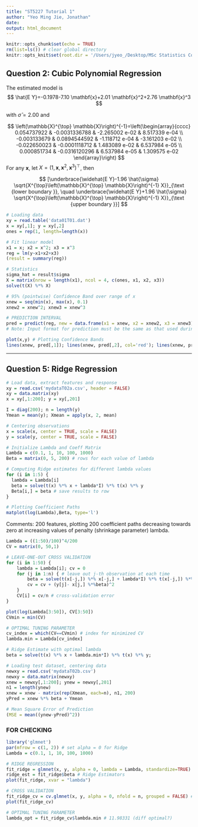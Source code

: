 ```yaml
---
title: "ST5227 Tutorial 1"
author: "Yeo Ming Jie, Jonathan"
date:
output: html_document
---
```


```r
knitr::opts_chunk$set(echo = TRUE)
rm(list=ls()) # clear global directory
knitr::opts_knit$set(root.dir = '/Users/jyeo_/Desktop/MSc Statistics Coursework/ST5227 Applied Data Mining/Tutorials/Data')
```

## Question 2: Cubic Polynomial Regression

The estimated model is $$
\hat{E Y}=-0.1978-7.10 \mathbf{x}+2.01 \mathbf{x}^2+2.76 \mathbf{x}^3
$$

with $\hat{\sigma}=2.00$ and

$$
\left(\mathbb{X}^{\top} \mathbb{X}\right)^{-1}=\left(\begin{array}{cccc}
0.054737922 & -0.0031336788 & -2.265002 e-02 & 8.517339 e-04 \\
-0.003133679 & 0.0894544592 & -1.118712 e-04 & -3.161203 e-02 \\
-0.022650023 & -0.0001118712 & 1.483089 e-02 & 6.537984 e-05 \\
0.000851734 & -0.0316120296 & 6.537984 e-05 & 1.309575 e-02
\end{array}\right)
$$ For any $\mathbf{x}$, let $X=\left(1, \mathbf{x}, \mathbf{x}^2, \mathbf{x}^3\right)^{\top}$, then

$$
[\underbrace{\widehat{E Y}-1.96 \hat{\sigma} \sqrt{X^{\top}\left(\mathbb{X}^{\top} \mathbb{X}\right)^{-1} X}}_{\text {lower boundary }}, \quad \underbrace{\widehat{E Y}+1.96 \hat{\sigma} \sqrt{X^{\top}\left(\mathbb{X}^{\top} \mathbb{X}\right)^{-1} X}}_{\text {upper boundary }}]
$$

```r
# Loading data
xy = read.table('data01T01.dat')
x = xy[,1]; y = xy[,2]
ones = rep(1, length=length(x))

# Fit linear model
x1 = x; x2 = x^2; x3 = x^3
reg = lm(y~x1+x2+x3)
(result = summary(reg))

# Statistics
sigma_hat = result$sigma
X = matrix(nrow = length(x1), ncol = 4, c(ones, x1, x2, x3))
solve(t(X) %*% X)

# 95% (pointwise) Confidence Band over range of x
xnew = seq(min(x), max(x), 0.1)  
xnew2 = xnew^2; xnew3 = xnew^3

# PREDICTION INTERVAL
pred = predict(reg, new = data.frame(x1 = xnew, x2 = xnew2, x3 = xnew3), interval='confidence', level = 0.95)
# Note: Input format for prediction must be the same as that used during model fit

plot(x,y) # Plotting Confidence Bands
lines(xnew, pred[,1]); lines(xnew, pred[,2], col='red'); lines(xnew, pred[,3], col='red')
```

------------------------------------------------------------------------

## Question 5: Ridge Regression

```r
# Load data, extract features and response
xy = read.csv('mydataT02a.csv', header = FALSE)
xy = data.matrix(xy)
x = xy[,1:200]; y = xy[,201]

I = diag(200); n = length(y)
Ymean = mean(y); Xmean = apply(x, 2, mean)

# Centering observations
x = scale(x, center = TRUE, scale = FALSE)
y = scale(y, center = TRUE, scale = FALSE)

# Initialize Lambda and Coeff Matrix
Lambda = c(0.1, 1, 10, 100, 1000)
Beta = matrix(0, 5, 200) # rows for each value of lambda

# Computing Ridge estimates for different lambda values
for (i in 1:5) {
  lambda = Lambda[i]
  beta = solve(t(x) %*% x + lambda*I) %*% t(x) %*% y
  Beta[i,] = beta # save results to row
}

# Plotting Coefficient Paths
matplot(log(Lambda),Beta, type='l')
```

Comments: 200 features, plotting 200 coefficient paths decreasing towards zero at increasing values of penalty (shrinkage parameter) lambda.

```r
Lambda = ((1:50)/100)^4/200
CV = matrix(0, 50,1)

# LEAVE-ONE-OUT CROSS VALIDATION
for (i in 1:50) {
	lambda = Lambda[i]; cv = 0
	for (j in 1:n) { # leave out j-th observation at each time
		beta = solve(t(x[-j,]) %*% x[-j,] + lambda*I) %*% t(x[-j,]) %*% y[-j];
		cv = cv + (y[j]- x[j,] %*%beta)^2
	}
	CV[i] = cv/n # cross-validation error
}

plot(log(Lambda[3:50]), CV[3:50])
CVmin = min(CV)

# OPTIMAL TUNING PARAMETER
cv_index = which(CV==CVmin) # index for minimized CV
lambda.min = Lambda[cv_index]
```

```r
# Ridge Estimate with optimal lambda
beta = solve(t(x) %*% x + lambda.min*I) %*% t(x) %*% y;

# Loading test dataset, centering data
newxy = read.csv('mydataT02b.csv')
newxy = data.matrix(newxy)
xnew = newxy[,1:200]; ynew = newxy[,201]
n1 = length(ynew)
xnew = xnew - matrix(rep(Xmean, each=n), n1, 200)
yPred = xnew %*% beta + Ymean

# Mean Square Error of Prediction
(MSE = mean((ynew-yPred)^2))
```

### FOR CHECKING

```r
library('glmnet')
par(mfrow = c(1, 2)) # set alpha = 0 for Ridge
Lambda = c(0.1, 1, 10, 100, 1000)

# RIDGE REGRESSION
fit_ridge = glmnet(x, y, alpha = 0, lambda = Lambda, standardize=TRUE)
ridge_est = fit_ridge$beta # Ridge Estimators
plot(fit_ridge, xvar = "lambda")

# CROSS VALIDATION
fit_ridge_cv = cv.glmnet(x, y, alpha = 0, nfold = n, grouped = FALSE) # LOOCV (nfold = n)
plot(fit_ridge_cv)

# OPTIMAL TUNING PARAMETER
lambda_opt = fit_ridge_cv$lambda.min # 11.98331 (diff optimal?)
```
